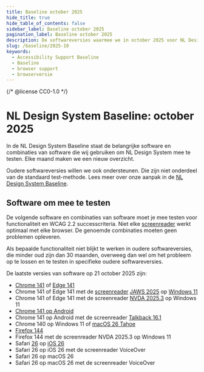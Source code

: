 ```yaml
---
title: Baseline october 2025
hide_title: true
hide_table_of_contents: false
sidebar_label: Baseline october 2025
pagination_label: Baseline october 2025
description: De softwareversies waarmee we in october 2025 voor NL Design System testen voor Baseline support.
slug: /baseline/2025-10
keywords:
  - Accessibility Support Baseline
  - Baseline
  - browser support
  - browserversie
---
```


{/* @license CC0-1.0 */}

# NL Design System Baseline: october 2025

In de NL Design System Baseline staat de belangrijke software en combinaties van software die wij gebruiken om NL Design System mee te testen. Elke maand maken we een nieuw overzicht.

Oudere softwareversies willen we ook ondersteunen. Die zijn niet onderdeel van de standaard test-methode. Lees meer over onze aanpak in de [NL Design System Baseline](https://nldesignsystem.nl/baseline/).

## Software om mee te testen

De volgende software en combinaties van software moet je mee testen voor functionaliteit en WCAG 2.2 successcriteria. Niet elke [screenreader](/woordenlijst/#screenreader) werkt optimaal met elke browser. De genoemde combinaties moeten geen problemen opleveren.

Als bepaalde functionaliteit niet blijkt te werken in oudere softwareversies, die minder oud zijn dan 30 maanden, overweeg dan wel om het probleem op te lossen en te testen in specifieke oudere softwareversies.

De laatste versies van software op 21 october 2025 zijn:

- [Chrome 141](https://chromereleases.googleblog.com/2025/10/stable-channel-update-for-desktop_14.html) of [Edge 141](https://learn.microsoft.com/en-us/deployedge/microsoft-edge-relnote-stable-channel#version-1410353785-october-17-2025)
- Chrome 141 of Edge 141 met de [screenreader](/woordenlijst/#screenreader) [JAWS 2025](https://support.freedomscientific.com/Downloads/JAWS/JAWSWhatsNew?version=2025) op [Windows 11](https://www.microsoft.com/en-us/software-download/windows11)
- Chrome 141 of Edge 141 met de screenreader [NVDA 2025.3](https://www.nvaccess.org/post/nvda-2025-3/) op Windows 11
- [Chrome 141 op Android](https://chromereleases.googleblog.com/2025/10/chrome-for-android-update_01943141190.html)
- Chrome 141 op Android met de screenreader [Talkback 16.1](https://support.google.com/accessibility/android/answer/16561624?hl=en&ref_topic=10601875&sjid=9314725536998589916-EU)
- Chrome 140 op Windows 11 of [macOS 26 Tahoe](https://developer.apple.com/documentation/macos-release-notes/macos-26-release-notes)
- [Firefox 144](https://www.firefox.com/en-US/firefox/144.0/releasenotes/)
- Firefox 144 met de screenreader NVDA 2025.3 op Windows 11
- Safari [26](https://developer.apple.com/documentation/safari-release-notes/safari-26-release-notes) op [iOS 26](https://developer.apple.com/documentation/ios-ipados-release-notes/ios-ipados-26-release-notes)
- Safari 26 op iOS 26 met de screenreader VoiceOver
- Safari 26 op macOS 26
- Safari 26 op macOS 26 met de screenreader VoiceOver
